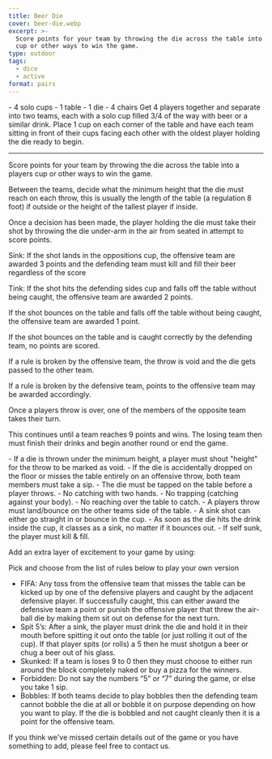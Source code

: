 ```yaml
---
title: Beer Die
cover: beer-die.webp
excerpt: >-
  Score points for your team by throwing the die across the table into a players
  cup or other ways to win the game.
type: outdoor
tags:
  - dice
  - active
format: pairs
---
```


<GameHero
  cover="/BeerGoggleGames/images/beer-die.webp"
  alt="Beer Die"
/>

<GameSection title="Equipment" icon="/BeerGoggleGames/images/liquor.webp">
-   4 solo cups
-   1 table
-   1 die
-   4 chairs
</GameSection>

<GameSection title="Setup" icon="/BeerGoggleGames/images/settings.webp">
Get 4 players together and separate into two teams, each with a solo cup filled 3/4 of the way with beer or a similar drink. Place 1 cup on each corner of the table and have each team sitting in front of their cups facing each other with the oldest player holding the die ready to begin.

* * *
</GameSection>

<GameSection title="Aim of the Game" icon="/BeerGoggleGames/images/target.webp">
<p>Score points for your team by throwing the die across the table into a players cup or other ways to win the game.</p>
</GameSection>

<GameSection title="How to Play" icon="/BeerGoggleGames/images/question.webp">
Between the teams, decide what the minimum height that the die must reach on each throw, this is usually the length of the table (a regulation 8 foot) if outside or the height of the tallest player if inside.

Once a decision has been made, the player holding the die must take their shot by throwing the die under-arm in the air from seated in attempt to score points.

Sink: If the shot lands in the oppositions cup, the offensive team are awarded 3 points and the defending team must kill and fill their beer regardless of the score

Tink: If the shot hits the defending sides cup and falls off the table without being caught, the offensive team are awarded 2 points.

If the shot bounces on the table and falls off the table without being caught, the offensive team are awarded 1 point.

If the shot bounces on the table and is caught correctly by the defending team, no points are scored.

If a rule is broken by the offensive team, the throw is void and the die gets passed to the other team.

If a rule is broken by the defensive team, points to the offensive team may be awarded accordingly.

Once a players throw is over, one of the members of the opposite team takes their turn.

This continues until a team reaches 9 points and wins. The losing team then must finish their drinks and begin another round or end the game.
</GameSection>

<GameSection title="Rules" icon="/BeerGoggleGames/images/rules.webp">
-   If a die is thrown under the minimum height, a player must shout "height" for the throw to be marked as void.
-   If the die is accidentally dropped on the floor or misses the table entirely on an offensive throw, both team members must take a sip.
-   The die must be tapped on the table before a player throws.
-   No catching with two hands.
-   No trapping (catching against your body).
-   No reaching over the table to catch.
-   A players throw must land/bounce on the other teams side of the table.
-   A sink shot can either go straight in or bounce in the cup.
-   As soon as the die hits the drink inside the cup, it classes as a sink, no matter if it bounces out.
-   If self sunk, the player must kill & fill.
</GameSection>

<GameSection title="Special Edition" icon="/BeerGoggleGames/images/special.webp">
<p>Add an extra layer of excitement to your game by using:</p>
</GameSection>

<GameSection title="**Bonus Rules**" icon="/BeerGoggleGames/images/question.webp">
Pick and choose from the list of rules below to play your own version

-   FIFA: Any toss from the offensive team that misses the table can be kicked up by one of the defensive players and caught by the adjacent defensive player. If successfully caught, this can either award the defensive team a point or punish the offensive player that threw the air-ball die by making them sit out on defense for the next turn.
-   Spit 5’s: After a sink, the player must drink the die and hold it in their mouth before spitting it out onto the table (or just rolling it out of the cup). If that player spits (or rolls) a 5 then he must shotgun a beer or chug a beer out of his glass.
-   Skunked: If a team is loses 9 to 0 then they must choose to either run around the block completely naked or buy a pizza for the winners.
-   Forbidden: Do not say the numbers “5” or “7” during the game, or else you take 1 sip.
-   Bobbles: If both teams decide to play bobbles then the defending team cannot bobble the die at all or bobble it on purpose depending on how you want to play. If the die is bobbled and not caught cleanly then it is a point for the offensive team.
</GameSection>

<ShareButtons title="Beer Die" />

<FeedbackCard>
<p>If you think we've missed certain details out of the game or you have something to add, please feel free to contact us.</p>
</FeedbackCard>
